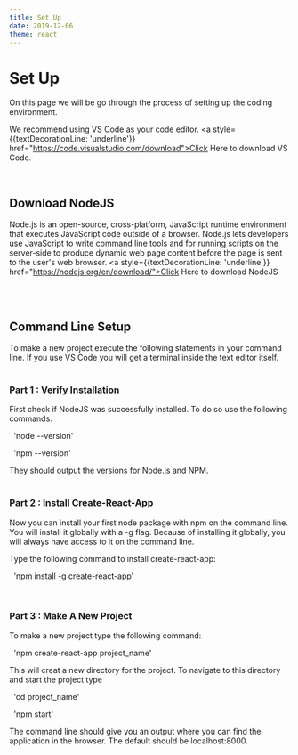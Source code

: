 ```yaml
---
title: Set Up
date: 2019-12-06
theme: react
---
```





# Set Up

On this page we will be go through the process of setting up the coding environment.

We recommend using VS Code as your code editor. <a style={{textDecorationLine: 'underline'}} href="https://code.visualstudio.com/download">Click Here</a>
to download VS Code.

<br/>

## Download NodeJS

Node.js is an open-source, cross-platform, 
JavaScript runtime environment that executes JavaScript code outside of a browser.
Node.js lets developers use JavaScript to write command line tools and for 
running scripts on the server-side to produce 
dynamic web page content before the page is sent to the user's web browser.
<a style={{textDecorationLine: 'underline'}} href="https://nodejs.org/en/download/">Click Here </a>
to download NodeJS <br/><br/>

<br/>

## Command Line Setup

To make a new project execute the following statements in your command line.
If you use VS Code you will get a terminal inside the text editor itself.<br/><br/>

### Part 1 : Verify Installation

First check if NodeJS was successfully installed. To do so use the following commands.

&nbsp; 'node --version'

&nbsp; 'npm --version'

They should output the versions for Node.js and NPM.<br/><br/>


### Part 2 : Install Create-React-App

Now you can install your first node package with npm on the command line. 
You will install it globally with a -g flag. 
Because of installing it globally, you will always have access to it on the command line.

Type the following command to install create-react-app:

&nbsp; 'npm install -g create-react-app'

<br/>

### Part 3 : Make A New Project

To make a new project type the following command:

&nbsp; 'npm create-react-app project_name'

This will creat a new directory for the project. To navigate to this directory
and start the project type

&nbsp; 'cd project_name'

&nbsp; 'npm start'

The command line should give you an output where you can find the application in the browser. 
The default should be localhost:8000. 

<br/><br/>

<PrevNextNav next="/tutorials/react/introduction" home="/tutorials/react/" prev="#" />